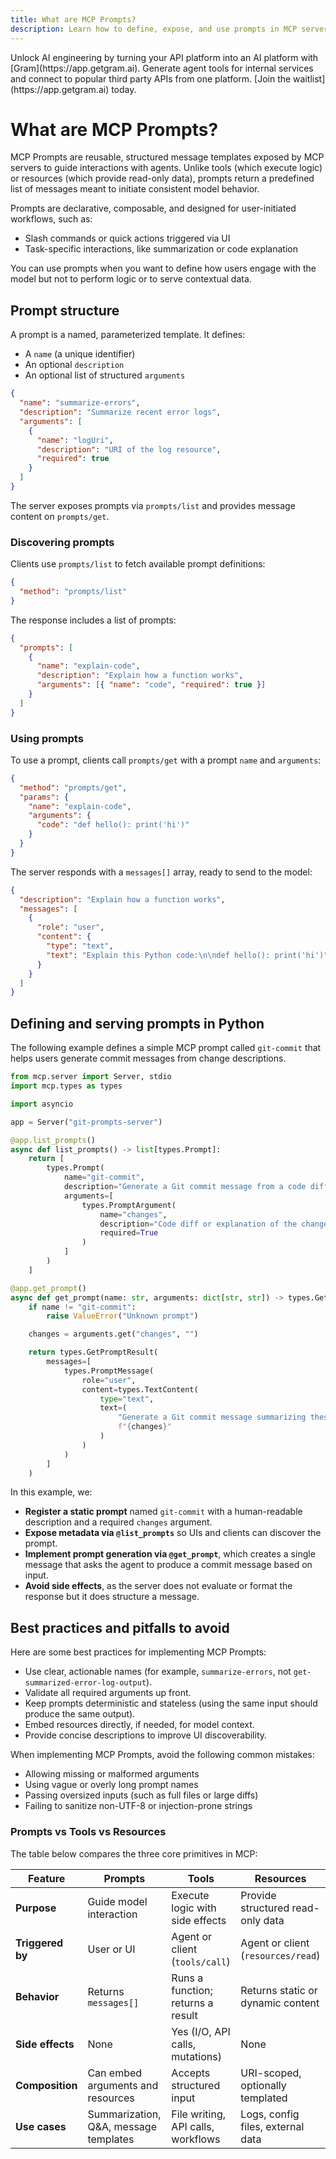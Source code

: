 ```yaml
---
title: What are MCP Prompts?
description: Learn how to define, expose, and use prompts in MCP servers.
---
```



<Callout title="Gram AI by Speakeasy">
  Unlock AI engineering by turning your API platform into an AI platform with
  [Gram](https://app.getgram.ai). Generate agent tools for internal services and
  connect to popular third party APIs from one platform. [Join the
  waitlist](https://app.getgram.ai) today.
</Callout>

# What are MCP Prompts?

MCP Prompts are reusable, structured message templates exposed by MCP servers to guide interactions with agents. Unlike tools (which execute logic) or resources (which provide read-only data), prompts return a predefined list of messages meant to initiate consistent model behavior.

Prompts are declarative, composable, and designed for user-initiated workflows, such as:

- Slash commands or quick actions triggered via UI
- Task-specific interactions, like summarization or code explanation

You can use prompts when you want to define how users engage with the model but not to perform logic or to serve contextual data.

## Prompt structure

A prompt is a named, parameterized template. It defines:

- A `name` (a unique identifier)
- An optional `description`
- An optional list of structured `arguments`

```json
{
  "name": "summarize-errors",
  "description": "Summarize recent error logs",
  "arguments": [
    {
      "name": "logUri",
      "description": "URI of the log resource",
      "required": true
    }
  ]
}
```

The server exposes prompts via `prompts/list` and provides message content on `prompts/get`.

### Discovering prompts

Clients use `prompts/list` to fetch available prompt definitions:

```json
{
  "method": "prompts/list"
}
```

The response includes a list of prompts:

```json
{
  "prompts": [
    {
      "name": "explain-code",
      "description": "Explain how a function works",
      "arguments": [{ "name": "code", "required": true }]
    }
  ]
}
```

### Using prompts

To use a prompt, clients call `prompts/get` with a prompt `name` and `arguments`:

```json
{
  "method": "prompts/get",
  "params": {
    "name": "explain-code",
    "arguments": {
      "code": "def hello(): print('hi')"
    }
  }
}
```

The server responds with a `messages[]` array, ready to send to the model:

```json
{
  "description": "Explain how a function works",
  "messages": [
    {
      "role": "user",
      "content": {
        "type": "text",
        "text": "Explain this Python code:\n\ndef hello(): print('hi')"
      }
    }
  ]
}
```

## Defining and serving prompts in Python

The following example defines a simple MCP prompt called `git-commit` that helps users generate commit messages from change descriptions.

```python
from mcp.server import Server, stdio
import mcp.types as types

import asyncio

app = Server("git-prompts-server")

@app.list_prompts()
async def list_prompts() -> list[types.Prompt]:
    return [
        types.Prompt(
            name="git-commit",
            description="Generate a Git commit message from a code diff or change summary",
            arguments=[
                types.PromptArgument(
                    name="changes",
                    description="Code diff or explanation of the changes made",
                    required=True
                )
            ]
        )
    ]

@app.get_prompt()
async def get_prompt(name: str, arguments: dict[str, str]) -> types.GetPromptResult:
    if name != "git-commit":
        raise ValueError("Unknown prompt")

    changes = arguments.get("changes", "")

    return types.GetPromptResult(
        messages=[
            types.PromptMessage(
                role="user",
                content=types.TextContent(
                    type="text",
                    text=(
                        "Generate a Git commit message summarizing these changes:\n\n"
                        f"{changes}"
                    )
                )
            )
        ]
    )
```

In this example, we:

- **Register a static prompt** named `git-commit` with a human-readable description and a required `changes` argument.
- **Expose metadata via `@list_prompts`** so UIs and clients can discover the prompt.
- **Implement prompt generation via `@get_prompt`**, which creates a single message that asks the agent to produce a commit message based on input.
- **Avoid side effects**, as the server does not evaluate or format the response but it does structure a message.

## Best practices and pitfalls to avoid

Here are some best practices for implementing MCP Prompts:

- Use clear, actionable names (for example, `summarize-errors`, not `get-summarized-error-log-output`).
- Validate all required arguments up front.
- Keep prompts deterministic and stateless (using the same input should produce the same output).
- Embed resources directly, if needed, for model context.
- Provide concise descriptions to improve UI discoverability.

When implementing MCP Prompts, avoid the following common mistakes:

- Allowing missing or malformed arguments
- Using vague or overly long prompt names
- Passing oversized inputs (such as full files or large diffs)
- Failing to sanitize non-UTF-8 or injection-prone strings

### Prompts vs Tools vs Resources

The table below compares the three core primitives in MCP:

| Feature          | Prompts                               | Tools                              | Resources                          |
| ---------------- | ------------------------------------- | ---------------------------------- | ---------------------------------- |
| **Purpose**      | Guide model interaction               | Execute logic with side effects    | Provide structured read-only data  |
| **Triggered by** | User or UI                            | Agent or client (`tools/call`)     | Agent or client (`resources/read`) |
| **Behavior**     | Returns `messages[]`                  | Runs a function; returns a result  | Returns static or dynamic content  |
| **Side effects** | None                                  | Yes (I/O, API calls, mutations)    | None                               |
| **Composition**  | Can embed arguments and resources     | Accepts structured input           | URI-scoped, optionally templated   |
| **Use cases**    | Summarization, Q&A, message templates | File writing, API calls, workflows | Logs, config files, external data  |

